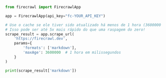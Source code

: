 ```python Python
from firecrawl import FirecrawlApp

app = FirecrawlApp(api_key="fc-YOUR_API_KEY")

# Use o cache se ele tiver sido atualizado há menos de 1 hora (3600000 ms)
# Isso pode ser até 5x mais rápido do que uma raspagem do zero!
scrape_result = app.scrape_url(
    'https://firecrawl.dev', 
    params={
        'formats': ['markdown'],
        'maxAge': 3600000  # 1 hora em milissegundos
    }
)

print(scrape_result['markdown'])
```
